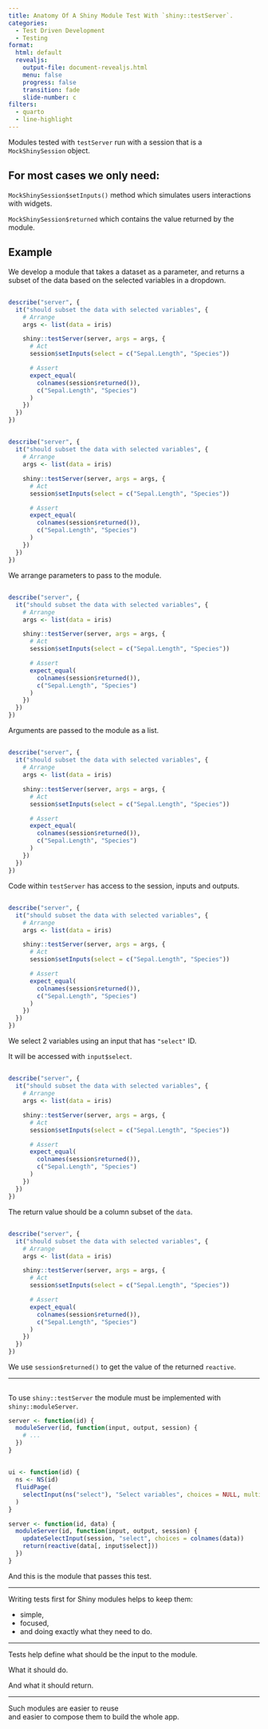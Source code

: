 ```yaml
---
title: Anatomy Of A Shiny Module Test With `shiny::testServer`.
categories:
  - Test Driven Development
  - Testing
format:
  html: default
  revealjs:
    output-file: document-revealjs.html
    menu: false
    progress: false
    transition: fade
    slide-number: c
filters:
  - quarto
  - line-highlight
---
```


Modules tested with `testServer` run with a session that is a `MockShinySession` object.

## For most cases we only need:

`MockShinySession$setInputs()` method which simulates users interactions with widgets.

`MockShinySession$returned` which contains the value returned by the module.

## Example

We develop a module that takes a dataset as a parameter, and returns a subset of the data based on the selected variables in a dropdown.

## {auto-animate=true background-color="#EBCA47"}

```r {source-line-numbers="" code-line-numbers=""}
describe("server", {
  it("should subset the data with selected variables", {
    # Arrange
    args <- list(data = iris)

    shiny::testServer(server, args = args, {
      # Act
      session$setInputs(select = c("Sepal.Length", "Species"))

      # Assert
      expect_equal(
        colnames(session$returned()),
        c("Sepal.Length", "Species")
      )
    })
  })
})
```

## {auto-animate=true background-color="#EBCA47"}

```r {source-line-numbers="3-4" code-line-numbers="3-4"}
describe("server", {
  it("should subset the data with selected variables", {
    # Arrange
    args <- list(data = iris)

    shiny::testServer(server, args = args, {
      # Act
      session$setInputs(select = c("Sepal.Length", "Species"))

      # Assert
      expect_equal(
        colnames(session$returned()),
        c("Sepal.Length", "Species")
      )
    })
  })
})
```

We arrange parameters to pass to the module.

## {auto-animate=true background-color="#EBCA47"}

```.r
describe("server", {
  it("should subset the data with selected variables", {
    # Arrange
    args <- list(data = iris)

    shiny::testServer(server, args = args, {
      # Act
      session$setInputs(select = c("Sepal.Length", "Species"))

      # Assert
      expect_equal(
        colnames(session$returned()),
        c("Sepal.Length", "Species")
      )
    })
  })
})
```

Arguments are passed to the module as a list.

## {auto-animate=true background-color="#EBCA47"}

```.r
describe("server", {
  it("should subset the data with selected variables", {
    # Arrange
    args <- list(data = iris)

    shiny::testServer(server, args = args, {
      # Act
      session$setInputs(select = c("Sepal.Length", "Species"))

      # Assert
      expect_equal(
        colnames(session$returned()),
        c("Sepal.Length", "Species")
      )
    })
  })
})
```

Code within `testServer` has access to the session, inputs and outputs.

## {auto-animate=true background-color="#EBCA47"}

```.r
describe("server", {
  it("should subset the data with selected variables", {
    # Arrange
    args <- list(data = iris)

    shiny::testServer(server, args = args, {
      # Act
      session$setInputs(select = c("Sepal.Length", "Species"))

      # Assert
      expect_equal(
        colnames(session$returned()),
        c("Sepal.Length", "Species")
      )
    })
  })
})
```

We select 2 variables using an input that has `"select"` ID.

It will be accessed with `input$select`.

## {auto-animate=true background-color="#EBCA47"}

```.r
describe("server", {
  it("should subset the data with selected variables", {
    # Arrange
    args <- list(data = iris)

    shiny::testServer(server, args = args, {
      # Act
      session$setInputs(select = c("Sepal.Length", "Species"))

      # Assert
      expect_equal(
        colnames(session$returned()),
        c("Sepal.Length", "Species")
      )
    })
  })
})
```

The return value should be a column subset of the `data`.

## {auto-animate=true background-color="#EBCA47"}

```.r
describe("server", {
  it("should subset the data with selected variables", {
    # Arrange
    args <- list(data = iris)

    shiny::testServer(server, args = args, {
      # Act
      session$setInputs(select = c("Sepal.Length", "Species"))

      # Assert
      expect_equal(
        colnames(session$returned()),
        c("Sepal.Length", "Species")
      )
    })
  })
})
```

We use `session$returned()` to get the value of the returned `reactive`.

---

## {background-color="#EBCA47"}

To use `shiny::testServer` the module must be implemented with `shiny::moduleServer`.

```.r
server <- function(id) {
  moduleServer(id, function(input, output, session) {
    # ...
  })
}
```

## {auto-animate=true background-color="#EBCA47"}

```.r
ui <- function(id) {
  ns <- NS(id)
  fluidPage(
    selectInput(ns("select"), "Select variables", choices = NULL, multiple = TRUE),
  )
}

server <- function(id, data) {
  moduleServer(id, function(input, output, session) {
    updateSelectInput(session, "select", choices = colnames(data))
    return(reactive(data[, input$select]))
  })
}
```

And this is the module that passes this test.

---

Writing tests first for Shiny modules helps to keep them:

- simple,
- focused,
- and doing exactly what they need to do.

---

Tests help define what should be the input to the module.

What it should do.

And what it should return.

---

Such modules are easier to reuse </br>and easier to compose them to build the whole app.
